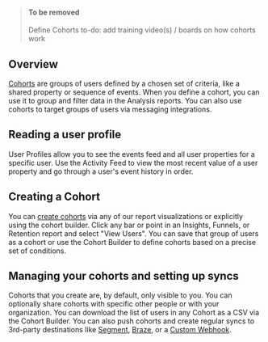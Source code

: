 > #### To be removed
> Define Cohorts
> to-do: add training video(s) / boards on how cohorts work

## Overview
[Cohorts](/docs/users/overview#cohorts) are groups of users defined by a chosen set of criteria, like a shared property or sequence of events. When you define a cohort, you can use it to group and filter data in the Analysis reports. You can also use cohorts to target groups of users via messaging integrations.

## Reading a user profile
User Profiles allow you to see the events feed and all user properties for a specific user. Use the Activity Feed to view the most recent value of a user property and go through a user's event history in order.

## Creating a Cohort
You can [create cohorts](/docs/users/cohorts#creating-cohorts) via any of our report visualizations or explicitly using the cohort builder. Click any bar or point in an Insights, Funnels, or Retention report and select "View Users". You can save that group of users as a cohort or use the Cohort Builder to define cohorts based on a precise set of conditions.

## Managing your cohorts and setting up syncs
Cohorts that you create are, by default, only visible to you. You can optionally share cohorts with specific other people or with your organization. You can download the list of users in any Cohort as a CSV via the Cohort Builder. You can also push cohorts and create regular syncs to 3rd-party destinations like [Segment](/docs/cohort-sync/integrations/segment), [Braze](/docs/cohort-sync/integrations/braze), or a [Custom Webhook](/docs/cohort-sync/webhooks).
